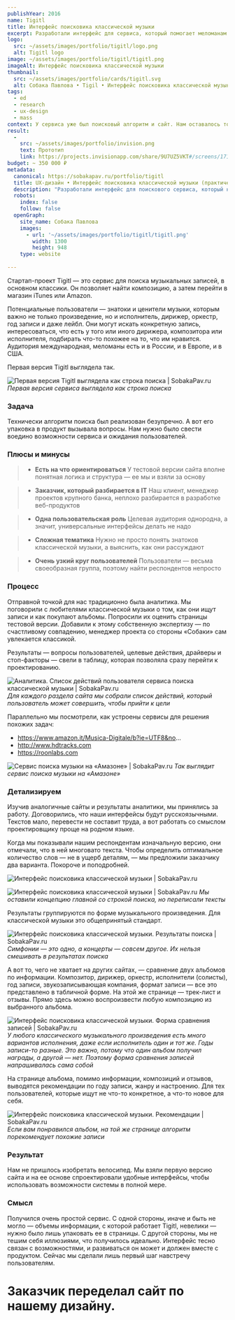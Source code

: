 ```yaml
---
publishYear: 2016
name: Tigitl
title: Интерфейс поисковика классической музыки
excerpt: Разработали интерфейс для сервиса, который помогает меломанам находить классическую музыку по специфичным запросам.
logo:
  src: ~/assets/images/portfolio/tigitl/logo.png
  alt: Tigitl logo
image: ~/assets/images/portfolio/tigitl/tigitl.png
imageAlt: Интерфейс поисковика классической музыки
thumbnail:
  src: ~/assets/images/portfolio/cards/tigitl.svg
  alt: Собака Павлова • Tigil • Интерфейс поисковика классической музыки
tags:
  - ed
  - research
  - ux-design
  - mass
context: У сервиса уже был поисковый алгоритм и сайт. Нам оставалось только продумать интерфейс. Такой, чтобы меломан мог не просто найти симфонию Чайковского, но еще и повыбирать по исполнителям, дирижерам, оркестрам, годам записи и другим важным для восприятия нюансам.
result:
  -
    src: ~/assets/images/portfolio/invision.png
    text: Прототип
    link: https://projects.invisionapp.com/share/9U7UZ5VKT#/screens/171413989
budget: ~ 350 000 ₽
metadata:
  canonical: https://sobakapav.ru/portfolio/tigitl
  title: UX-дизайн • Интерфейс поисковика классической музыки (практический кейс)
  description: "Разработали интерфейс для поискового сервиса, который находит записи концертов с классической музыкой по специфичным запросам в iTunes и Amazon."
  robots:
    index: false
    follow: false
  openGraph:
    site_name: Собака Павлова
    images:
      - url: '~/assets/images/portfolio/tigitl/tigitl.png'
        width: 1300
        height: 948
    type: website
  
---
```


Стартап-проект Tigitl — это сервис для поиска музыкальных записей, в основном классики. Он позволяет найти композицию, а затем перейти в магазин iTunes или Amazon.

Потенциальные пользователи — знатоки и ценители музыки, которым важно не только произведение, но и исполнитель, дирижер, оркестр, год записи и даже лейбл. Они могут искать конкретную запись, интересоваться, что есть у того или иного дирижера, композитора или исполнителя, подбирать что-то похожее на то, что им нравится. Аудитория международная, меломаны есть и в России, и в Европе, и в США.

Первая версия Tigitl выглядела так.

![Первая версия Tigitl выглядела как строка поиска | SobakaPav.ru](~/assets/images/portfolio/tigitl/1.png)
_Первая версия сервиса выглядела как строка поиска_

### Задача

Технически алгоритм поиска был реализован безупречно. А вот его упаковка в продукт вызывала вопросы. Нам нужно было свести воедино возможности сервиса и ожидания пользователей.

### Плюсы и минусы

>+ **Есть на что ориентироваться**
>У тестовой версии сайта вполне понятная логика и структура — ее мы и взяли за основу

>+ **Заказчик, который разбирается в IT**
>Наш клиент, менеджер проектов крупного банка, неплохо разбирается в разработке веб-продуктов

>+ **Одна пользовательская роль**
>Целевая аудитория однородна, а значит, универсальные интерфейсы делать не надо

>- **Сложная тематика**
>Нужно не просто понять знатоков классической музыки, а выяснить, как они рассуждают

>- **Очень узкий круг пользователей**
>Пользователи — весьма своеобразная группа, поэтому найти респондентов непросто

### Процесс

Отправной точкой для нас традиционно была аналитика. Мы поговорили с любителями классической музыки о том, как они ищут записи и как покупают альбомы. Попросили их оценить страницы тестовой версии. Добавили к этому собственную экспертизу — по счастливому совпадению, менеджер проекта со стороны «Собаки» сам увлекается классикой.

Результаты — вопросы пользователей, целевые действия, драйверы и стоп-факторы — свели в таблицу, которая позволяла сразу перейти к проектированию.

![Аналитика. Список действий пользователя сервиса поиска классической музыки | SobakaPav.ru](~/assets/images/portfolio/tigitl/2.png)
_Для каждого раздела сайта мы собрали список действий, который пользователь может совершить, чтобы прийти к цели_

Параллельно мы посмотрели, как устроены сервисы для решения похожих задач:

- https://www.amazon.it/Musica-Digitale/b?ie=UTF8&no...
- http://www.hdtracks.com
- https://roonlabs.com

![Сервис поиска музыки на «Амазоне» | SobakaPav.ru](~/assets/images/portfolio/tigitl/3.png)
_Так выглядит сервис поиска музыки на «Амазоне»_

### Детализируем

Изучив аналогичные сайты и результаты аналитики, мы принялись за работу. Договорились, что наши интерфейсы будут русскоязычными. Текстов мало, перевести не составит труда, а вот работать со смыслом проектировщику проще на родном языке.

Когда мы показывали нашим респондентам изначальную версию, они отмечали, что в ней многовато текста. Чтобы определить оптимальное количество слов — не в ущерб деталям, — мы предложили заказчику два варианта. Покороче и поподробней.

![Интерфейс поисковика классической музыки | SobakaPav.ru](~/assets/images/portfolio/tigitl/4.png)

![Интерфейс поисковика классической музыки | SobakaPav.ru](~/assets/images/portfolio/tigitl/5.png)
_Мы оставили концепцию главной со строкой поиска, но переписали тексты_

Результаты группируются по форме музыкального произведения. Для классической музыки это общепринятый стандарт.

![Интерфейс поисковика классической музыки. Результаты поиска | SobakaPav.ru](~/assets/images/portfolio/tigitl/6.png)
_Симфонии — это одно, а концерты — совсем другое. Их нельзя смешивать в результатах поиска_

А вот то, чего не хватает на других сайтах, — сравнение двух альбомов по информации. Композитор, дирижер, оркестр, исполнители (солисты), год записи, звукозаписывающая компания, формат записи — все это представлено в табличной форме. На этой же странице — трек-лист и отзывы. Прямо здесь можно воспроизвести любую композицию из выбранного альбома.

![Интерфейс поисковика классической музыки. Форма сравнения записей | SobakaPav.ru](~/assets/images/portfolio/tigitl/7.png)
_У любого классического музыкального произведения есть много вариантов исполнения, даже если исполнитель один и тот же. Годы записи-то разные. Это важно, потому что один альбом получил награды, а другой — нет. Поэтому форма сравнения записей напрашивалась сама собой_

На странице альбома, помимо информации, композиций и отзывов, выводятся рекомендации по году записи, жанру и настроению. Для тех пользователей, которые ищут не что-то конкретное, а что-то новое для себя.

![Интерфейс поисковика классической музыки. Рекомендации | SobakaPav.ru](~/assets/images/portfolio/tigitl/8.png)
_Если вам понравился альбом, на той же странице алгоритм порекомендует похожие записи_

### Результат

Нам не пришлось изобретать велосипед. Мы взяли первую версию сайта и на ее основе спроектировали удобные интерфейсы, чтобы использовать возможности системы в полной мере.

### Смысл

Получился очень простой сервис. С одной стороны, иначе и быть не могло — объемы информации, с которой работает Tigitl, невелики — нужно было лишь упаковать ее в страницы. С другой стороны, мы не тешим себя иллюзиями, что получилось идеально. Интерфейс тесно связан с возможностями, и развиваться он может и должен вместе с продуктом. Сейчас мы сделали лишь первый шаг навстречу пользователям.

# Заказчик переделал сайт по нашему дизайну.

